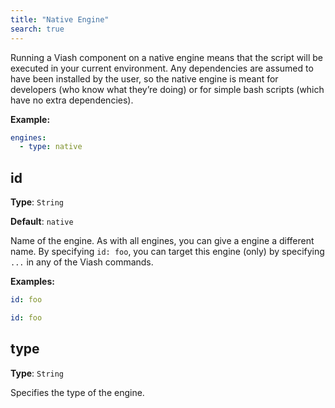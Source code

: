 ```yaml
---
title: "Native Engine"
search: true
---
```


Running a Viash component on a native engine means that the script will be executed in your current environment.
Any dependencies are assumed to have been installed by the user, so the native engine is meant for developers (who know what they're doing) or for simple bash scripts (which have no extra dependencies).


**Example:**

```yaml
engines:
  - type: native

```

## id

**Type**: `String`

**Default**: `native`

Name of the engine. As with all engines, you can give a engine a different name. By specifying `id: foo`, you can target this engine (only) by specifying `...` in any of the Viash commands.

**Examples:**

```yaml
id: foo
```

```yaml
id: foo
```

## type

**Type**: `String`

Specifies the type of the engine.
